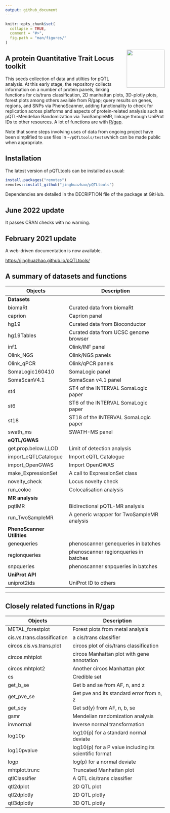 ```yaml
---
output: github_document
---
```


```r
knitr::opts_chunk$set(
  collapse = TRUE,
  comment = "#>",
  fig.path = "man/figures/"
)
```

<img src="man/figures/logo.svg" align="right" alt="" width="120" />

## A protein Quantitative Trait Locus toolkit

This seeds collection of data and utilties for pQTL analysis. At
this early stage, the repository collects information on a number of
protein panels, linking functions for cis/trans classification, 2D
manhattan plots, 3D-plotly plots, forest plots among others availale
from R/gap; query results on genes, regions, and SNPs via
PhenoScanner, adding functionality to check for replication across
platforms and aspects of protein-related analysis such as
pQTL-Mendelian Randomization via TwoSampleMR, linkage through UniProt
IDs to other resources. A lot of functions are with
[R/gap](https://github.com/jinghuazhao/R/tree/master/gap).

Note that some steps involving uses of data from ongoing project have
been simplified to use files in `~/pQTLtools/tests`which can be made
public when appropriate.

## Installation

The latest version of pQTLtools can be installed as usual:

```r
install.packages("remotes")
remotes::install_github("jinghuazhao/pQTLtools")
```

Dependencies are detailed in the DECRIPTION file of the package at GitHub.

## June 2022 update

It passes CRAN checks with no warning.

## February 2021 update 

A web-driven documentation is now available.

[https://jinghuazhao.github.io/pQTLtools/](https://jinghuazhao.github.io/pQTLtools/)

## A summary of datasets and functions

Objects             |    Description
--------------------|-----------------------------------------
**Datasets**        |    
biomaRt             |    Curated data from biomaRt
caprion             |    Caprion panel
hg19                |    Curated data from Bioconductor
hg19Tables          |    Curated data from UCSC genome browser
inf1                |    Olink/INF panel
Olink_NGS           |    Olink/NGS panels
Olink_qPCR          |    Olink/qPCR panels
SomaLogic160410     |    SomaLogic panel
SomaScanV4.1        |    SomaScan v4.1 panel
st4                 |    ST4 of the INTERVAL SomaLogic paper
st6                 |    ST6 of the INTERVAL SomaLogic paper
st18                |    ST18 of the INTERVAL SomaLogic paper
swath_ms            |    SWATH-MS panel
**eQTL/GWAS**       |
get.prop.below.LLOD  |   Limit of detection analysis
import_eQTLCatalogue |   Import eQTL Catalogue
import_OpenGWAS      |   Import OpenGWAS
make_ExpressionSet   |   A call to ExpressionSet class
novelty_check        |   Locus novelty check  
run_coloc            |   Colocalisation analysis
**MR analysis**      |
pqtlMR               |   Bidirectional pQTL-MR analysis
run_TwoSampleMR      |   A generic wrapper for TwoSampleMR analysis
**PhenoScanner Utilities** |
genequeries          |   phenoscanner genequeries in batches
regionqueries        |   phenoscanner regionqueries in batches
snpqueries           |   phenoscanner snpqueries in batches
**UniProt API**      |
uniprot2ids          |   UniProt ID to others

---

## Closely related functions in R/gap

Objects             |    Description
--------------------|-----------------------------------------
METAL_forestplot    |    Forest plots from metal analysis
cis.vs.trans.classification | a cis/trans classifier
circos.cis.vs.trans.plot | circos plot of cis/trans classification
circos.mhtplot      |    circos Manhattan plot with gene annotation
circos.mhtplot2     |    Another circos Manhattan plot
cs                  |    Credible set
get_b_se            |    Get b and se from AF, n, and z
get_pve_se          |    Get pve and its standard error from n, z
get_sdy             |    Get sd(y) from AF, n, b, se
gsmr                |    Mendelian randomization analysis
invnormal           |    Inverse normal transformation
log10p              |    log10(p) for a standard normal deviate
log10pvalue         |    log10(p) for a P value including its scientific format
logp                |    log(p) for a normal deviate
mhtplot.trunc       |    Truncated Manhattan plot
qtlClassifier       |    A QTL cis/trans classifier
qtl2dplot           |    2D QTL plot
qtl2dplotly         |    2D QTL plotly
qtl3dplotly         |    3D QTL plotly
